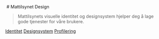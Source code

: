 
<Meta title="Introduksjon" />

<div style={{ minHeight: 'calc(100vh - 200px)', display: 'grid', placeContent: 'center' }}>
<div>
<img src="/illustrations/person-animal-nature-1.svg" alt="" style={{ float: 'right', marginLeft: '1em' }} />
# Mattilsynet Design

> Mattilsynets visuelle identitet og designsystem hjelper deg å lage gode tjenester for våre brukere.

<div className={styles.flex}>
<a className={styles.button} data-variant="secondary" href="?path=/docs/identitet-kompasset-og-roller--docs">Identitet</a>
<a className={styles.button} data-variant="secondary" href="?path=/docs/designsystem-introduksjon--docs">Designsystem</a>
<a className={styles.button} data-variant="secondary" href="?path=/docs/profilering-maler--docs">Profilering</a>
</div>
</div>
</div>